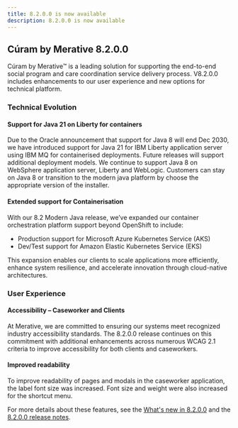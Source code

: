 ```yaml
---
title: 8.2.0.0 is now available
description: 8.2.0.0 is now available
---
```


## Cúram by Merative 8.2.0.0

Cúram by Merative™ is a leading solution for supporting the end-to-end social program and care coordination service delivery process. V8.2.0.0 includes enhancements to our user experience and new options for technical platform.


### Technical Evolution

#### Support for Java 21 on Liberty for containers  
Due to the Oracle announcement that support for Java 8 will end Dec 2030, we have introduced support for Java 21 for IBM Liberty  application server using IBM MQ for containerised deployments. Future releases will support additional deployment models.  We continue to support Java 8 on WebSphere application server, Liberty and WebLogic. Customers can stay on Java 8 or transition to the modern java platform by choose the appropriate version of the installer.

#### Extended support for Containerisation
With our 8.2 Modern Java release, we’ve expanded our container orchestration platform support beyond OpenShift to include:
- Production support for Microsoft Azure Kubernetes Service (AKS)
- Dev/Test support for Amazon Elastic Kubernetes Service (EKS)

This expansion enables our clients to scale applications more efficiently, enhance system resilience, and accelerate innovation through cloud-native architectures.

### User Experience

#### Accessibility – Caseworker and Clients 
At Merative, we are committed to ensuring our systems meet recognized industry accessibility standards. The 8.2.0.0 release continues on this commitment with additional enhancements across numerous WCAG 2.1 criteria to improve accessibility for both clients and caseworkers. 


#### Improved readability    
To improve readability of pages and modals in the caseworker application, the label font size was increased.  Font size and weight were also increased for the shortcut menu.



For more details about these features, see the [What's new in 8.2.0.0](/pdf/spm/Curam_WhatsNew_82.pdf) and the [8.2.0.0 release notes](/pdf/releasenotes/curam8200.pdf).
